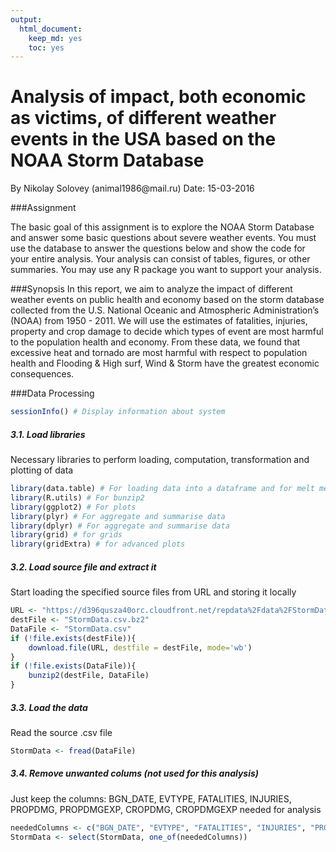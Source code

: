 ```yaml
---
output:
  html_document:
    keep_md: yes
    toc: yes
---
```


# Analysis of impact, both economic as victims, of different weather events in the USA based on the NOAA Storm Database

By Nikolay Solovey (animal1986@mail.ru)
Date: 15-03-2016

###Assignment

The basic goal of this assignment is to explore the NOAA Storm Database and answer some basic questions about severe weather events. You must use the database to answer the questions below and show the code for your entire analysis. Your analysis can consist of tables, figures, or other summaries. You may use any R package you want to support your analysis.

###Synopsis
In this report, we aim to analyze the impact of different weather events on public health and economy based on the storm database collected from the U.S. National Oceanic and Atmospheric Administration's (NOAA) from 1950 - 2011. We will use the estimates of fatalities, injuries, property and crop damage to decide which types of event are most harmful to the population health and economy. From these data, we found that excessive heat and tornado are most harmful with respect to population health and Flooding & High surf, Wind & Storm have the greatest economic consequences.

###Data Processing
```r
sessionInfo() # Display information about system
```

##### 3.1. Load libraries
Necessary libraries to perform loading, computation, transformation and plotting of data
```r
library(data.table) # For loading data into a dataframe and for melt method
library(R.utils) # For bunzip2
library(ggplot2) # For plots
library(plyr) # For aggregate and summarise data
library(dplyr) # For aggregate and summarise data
library(grid) # for grids
library(gridExtra) # for advanced plots
```

##### 3.2. Load source file and extract it
Start loading the specified source files from URL and storing it locally
```r
URL <- "https://d396qusza40orc.cloudfront.net/repdata%2Fdata%2FStormData.csv.bz2"
destFile <- "StormData.csv.bz2"
DataFile <- "StormData.csv"
if (!file.exists(destFile)){
    download.file(URL, destfile = destFile, mode='wb')
}
if (!file.exists(DataFile)){
    bunzip2(destFile, DataFile)
}
```

##### 3.3. Load the data
Read the source .csv file
```r
StormData <- fread(DataFile)
```

##### 3.4. Remove unwanted colums (not used for this analysis)
Just keep the columns: BGN_DATE, EVTYPE, FATALITIES, INJURIES, PROPDMG, PROPDMGEXP, CROPDMG, CROPDMGEXP needed for analysis
```r
neededColumns <- c("BGN_DATE", "EVTYPE", "FATALITIES", "INJURIES", "PROPDMG", "PROPDMGEXP", "CROPDMG", "CROPDMGEXP")
StormData <- select(StormData, one_of(neededColumns))
```
















